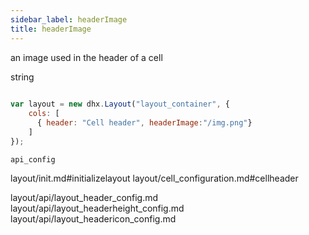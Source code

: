 ```yaml
---
sidebar_label: headerImage
title: headerImage
---
```



          


<Short>
 
an image used in the header of a cell





</Short>



<Type>
 string


</Type>


~~~js
 
var layout = new dhx.Layout("layout_container", {
    cols: [
      { header: "Cell header", headerImage:"/img.png"}
    ]
});


~~~
	api_config

<Descr>
 


</Descr>


 layout/init.md#initializelayout
layout/cell_configuration.md#cellheader

 
layout/api/layout_header_config.md
layout/api/layout_headerheight_config.md
layout/api/layout_headericon_config.md